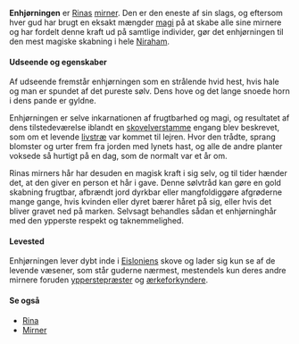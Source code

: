 {{title:Enhjørning}}
{{author:Laura Holmegaard}}
{{timestamp:2011-01-22T10:56:45Z}}
{{copyright:Enhjørning}}
'''Enhjørningen''' er [[Rina|Rinas]] [[mirner]]. Den er den eneste af sin slags, og eftersom hver gud har brugt en eksakt mængder [[magi]] på at skabe alle sine mirnere og har fordelt denne kraft ud på samtlige individer, gør det enhjørningen til den mest magiske skabning i hele [[Niraham]].

====Udseende og egenskaber====
Af udseende fremstår enhjørningen som en strålende hvid hest, hvis hale og man er spundet af det pureste sølv. Dens hove og det lange snoede horn i dens pande er gyldne.

Enhjørningen er selve inkarnationen af frugtbarhed og magi, og resultatet af dens tilstedeværelse iblandt en [[skovelver]]stamme engang blev beskrevet, som om et levende [[livstræ]] var kommet til lejren. Hvor den trådte, sprang blomster og urter frem fra jorden med lynets hast, og alle de andre planter voksede så hurtigt på en dag, som de normalt var et år om.

Rinas mirners hår har desuden en magisk kraft i sig selv, og til tider hænder det, at den giver en person et hår i gave. Denne sølvtråd kan gøre en gold skabning frugtbar, afbrændt jord dyrkbar eller mangfoldiggøre afgrøderne mange gange, hvis kvinden eller dyret bærer håret på sig, eller hvis det bliver gravet ned på marken. Selvsagt behandles sådan et enhjørninghår med den ypperste respekt og taknemmelighed.

====Levested====
Enhjørningen lever dybt inde i [[Eislonien|Eisloniens]] skove og lader sig kun se af de levende væsener, som står guderne nærmest, mestendels kun deres andre mirnere foruden [[ypperstepræst|ypperstepræster]] og [[ærkeforkynder|ærkeforkyndere]].

====Se også====
*[[Rina]]
*[[Mirner]]